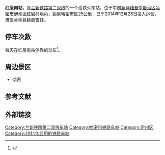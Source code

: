 {{Infobox China railway station
|图片 = 
|车站名称 = 红层南站
|车站名称拼音 = Hongceng Nan Railway Staion
|车站位置 = [[中国|中国]][[新疆维吾尔自治区|新疆维吾尔自治区]][[哈密市|哈密市]][[伊州區|伊州區]] 
|坐标 =  
|拼音码 =  
|电报码 =  
|归属 = [[兰州铁路局|兰州铁路局]]
|线路 = [[兰新铁路第二双线|兰新高铁]]
|车站等级 = [[三等站_(中国大陆)|三等站]]
|月台数目 =  
|站台面 =  
|股道数目 =   
}}
'''红层南站'''，是[[兰新铁路第二双线|兰新铁路第二双线]]的一个高铁火车站，位于中国[[新疆维吾尔自治区|新疆维吾尔自治区]][[哈密市|哈密市]][[伊州區|伊州區]]红层村境内，距离哈密市区25公里，已于2014年12月26日投入运营，隶属兰州铁路局管辖。

==停车次数==
每天在红层南站停靠的动车<ref>{{Cite web |url=http://train.qunar.com/station.htm?fromStation=%E8%B4%BA |title=%E5%B7%9E&ex_track=bd_aladding_train_s1_chezhan 去哪儿网 红层南站 每天停车状况及次数 |access-date=2015-02-05 |archive-date=2015-02-05 |archive-url=https://web.archive.org/web/20150205075831/http://train.qunar.com/station.htm?fromStation=%E8%B4%BA |dead-url=no }}</ref>。
 
 

==周边景区==
*哈密

==参考文献==
{{reflist}}
==外部链接==

{{Reflist|2}}

{{China-rail-stub}}
{{start rail box|[[中国高速铁路|中国高速铁路]]}}
{{s-inop|[[柳树泉南站|柳树泉南站]]}}
{{s-line|[[兰新铁路第二双线|兰新高铁]]}}
{{s-inop|[[吐哈站|吐哈站]]}}
{{s-end}}
{{兰新铁路第二双线}}

[[Category:兰新铁路第二双线车站|Category:兰新铁路第二双线车站]]
[[Category:哈密市铁路车站|Category:哈密市铁路车站]]
[[Category:伊州区|Category:伊州区]]
[[Category:2014年启用的铁路车站|Category:2014年启用的铁路车站]]